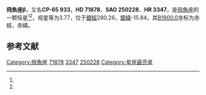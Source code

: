 {{Starbox begin
| name = 飛魚座β
}}
{{Starbox observe
| epoch = [[J2000.0|J2000.0]]
| constell = [[飛魚座|飛魚座]]<ref name=SIMBAD>{{cite web
 | url=http://simbad.u-strasbg.fr/simbad/sim-id?Ident=HR+3347
 | title =Pulsating variable Star
 | publisher=Centre de Données astronomiques de Strasbourg
 | work=SIMBAD
 | accessdate=2012-07-13}}</ref><ref name=DATA>{{cite web
 | url=http://vizier.u-strasbg.fr/viz-bin/VizieR-5?-out.add=.&-source=5050&-corr=PK=HR&-out.max=9999&HR=3347
 | title =VizieR Detailed Page
 | accessdate=2012-07-13}}</ref>
| 星官 = 
| ra = {{RA|8|25|44.2}}<ref name=SIMBAD /><ref name=DATA />
| dec = {{DEC|-66|8|13}}<ref name=SIMBAD /><ref name=DATA />
| appmag_v = 3.77<ref name=SIMBAD /><ref name=DATA />
}}
{{Starbox character
| class = K1III<ref name=SIMBAD /><ref name=DATA />
| b-v = 1.13<ref name=SIMBAD /><ref name=DATA />
| u-b = 1.14<ref name=SIMBAD /><ref name=DATA />
| r-i = 0.56<ref name=SIMBAD /><ref name=DATA />
| variable = 
}}
{{Starbox astrometry
| radial_v = 1.14
| prop_mo_ra = 27
| parallax = 0.042
| p_error = 
}}
{{Starbox catalog
| names =CP-65 933，[[SAO星表|SAO]] 250228，[[HD星表|HD]] 71878，[[HR星表|HR]] 3347}}
{{Starbox reference |Simbad=HR+3347}}
{{Starbox end}}

'''飛魚座β'''，又名'''CP-65 933'''，'''HD 71878'''、'''SAO 250228'''、'''HR 3347'''，是[[飛魚座|飛魚座]]的一颗恒星<ref name=SIMBAD /><ref name=DATA />，视星等为3.77，位于[[銀道座標系|銀經]]280.26，[[銀道座標系|銀緯]]-15.84，其[[B1900.0|B1900.0]]坐标为赤經{{RA|8|24|39}}，赤緯{{DEC|-65|-15.84|10}}。

== 参考文献 ==
{{reflist}}

{{star-stub}}

{{飛魚座恒星}}
[[Category:飛魚座|Category:飛魚座]]
[[Category:HD和HDE天體|71878]]
[[Category:HR天體|3347]]
[[Category:SAO天體|250228]]
[[Category:星座最亮星|Category:星座最亮星]]
